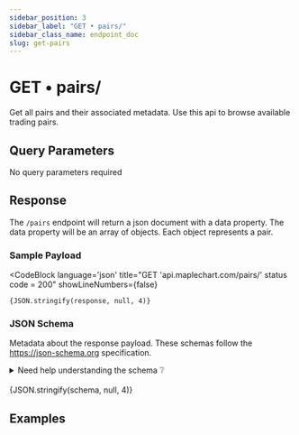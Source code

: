 ```yaml
---
sidebar_position: 3
sidebar_label: "GET • pairs/"
sidebar_class_name: endpoint_doc
slug: get-pairs
---
```



# GET • pairs/

Get all pairs and their associated metadata. Use this api to browse available trading pairs.

## Query Parameters

No query parameters required

## Response

The `/pairs` endpoint will return a json document with a data property.
The data property will be an array of objects. Each object represents a pair.

### Sample Payload

<CodeBlock
    language='json'
    title="GET 'api.maplechart.com/pairs/' status code = 200"
    showLineNumbers={false}
>
    {JSON.stringify(response, null, 4)}
</CodeBlock>

### JSON Schema

Metadata about the response payload. These schemas follow the https://json-schema.org specification.

<details>
<summary>Need help understanding the schema ❔</summary>

TBD

</details>

<br />

<CodeBlock language='json' title='response.json() schema' showLineNumbers={false}>
    {JSON.stringify(schema, null, 4)}
</CodeBlock>

## Examples

<ExamplesSection url='https://api.maplechart.com/pairs' />
